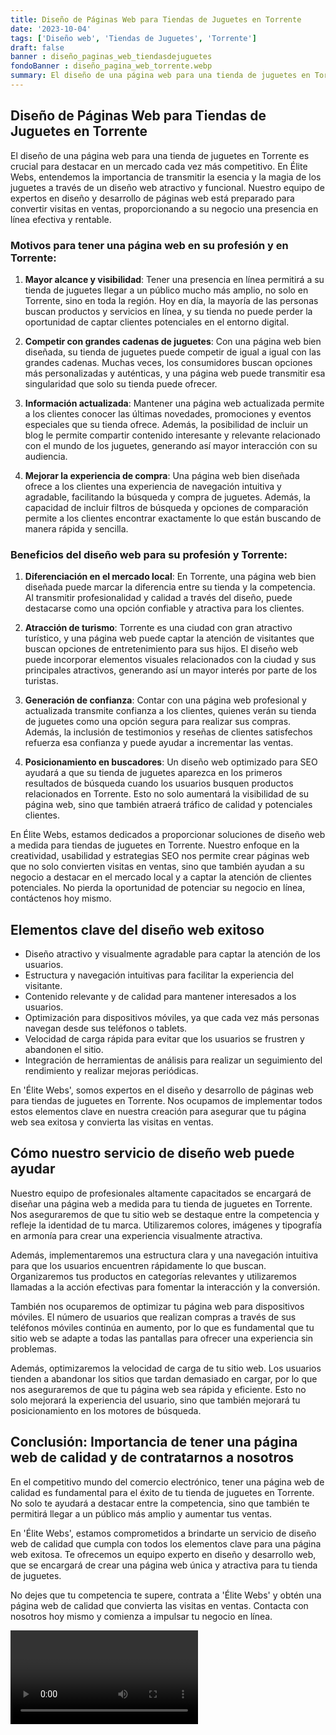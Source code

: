 ```yaml
---
title: Diseño de Páginas Web para Tiendas de Juguetes en Torrente
date: '2023-10-04'
tags: ['Diseño web', 'Tiendas de Juguetes', 'Torrente']
draft: false
banner : diseño_paginas_web_tiendasdejuguetes
fondoBanner : diseño_pagina_web_torrente.webp
summary: El diseño de una página web para una tienda de juguetes en Torrente es crucial para destacar en un mercado cada vez más competitivo. En Élite Webs, entendemos la importancia de transmitir la esencia y la magia de los juguetes a través de un diseño web atractivo y funcional. Nuestro equipo de expertos en diseño y desarrollo de páginas web está preparado para convertir visitas en ventas, proporcionando a su negocio una presencia en línea efectiva y rentable.
---
```


## Diseño de Páginas Web para Tiendas de Juguetes en Torrente

El diseño de una página web para una tienda de juguetes en Torrente es crucial para destacar en un mercado cada vez más competitivo. En Élite Webs, entendemos la importancia de transmitir la esencia y la magia de los juguetes a través de un diseño web atractivo y funcional. Nuestro equipo de expertos en diseño y desarrollo de páginas web está preparado para convertir visitas en ventas, proporcionando a su negocio una presencia en línea efectiva y rentable.

### Motivos para tener una página web en su profesión y en Torrente:

1. **Mayor alcance y visibilidad**: Tener una presencia en línea permitirá a su tienda de juguetes llegar a un público mucho más amplio, no solo en Torrente, sino en toda la región. Hoy en día, la mayoría de las personas buscan productos y servicios en línea, y su tienda no puede perder la oportunidad de captar clientes potenciales en el entorno digital.

2. **Competir con grandes cadenas de juguetes**: Con una página web bien diseñada, su tienda de juguetes puede competir de igual a igual con las grandes cadenas. Muchas veces, los consumidores buscan opciones más personalizadas y auténticas, y una página web puede transmitir esa singularidad que solo su tienda puede ofrecer.

3. **Información actualizada**: Mantener una página web actualizada permite a los clientes conocer las últimas novedades, promociones y eventos especiales que su tienda ofrece. Además, la posibilidad de incluir un blog le permite compartir contenido interesante y relevante relacionado con el mundo de los juguetes, generando así mayor interacción con su audiencia.

4. **Mejorar la experiencia de compra**: Una página web bien diseñada ofrece a los clientes una experiencia de navegación intuitiva y agradable, facilitando la búsqueda y compra de juguetes. Además, la capacidad de incluir filtros de búsqueda y opciones de comparación permite a los clientes encontrar exactamente lo que están buscando de manera rápida y sencilla.

### Beneficios del diseño web para su profesión y Torrente:

1. **Diferenciación en el mercado local**: En Torrente, una página web bien diseñada puede marcar la diferencia entre su tienda y la competencia. Al transmitir profesionalidad y calidad a través del diseño, puede destacarse como una opción confiable y atractiva para los clientes.

2. **Atracción de turismo**: Torrente es una ciudad con gran atractivo turístico, y una página web puede captar la atención de visitantes que buscan opciones de entretenimiento para sus hijos. El diseño web puede incorporar elementos visuales relacionados con la ciudad y sus principales atractivos, generando así un mayor interés por parte de los turistas.

3. **Generación de confianza**: Contar con una página web profesional y actualizada transmite confianza a los clientes, quienes verán su tienda de juguetes como una opción segura para realizar sus compras. Además, la inclusión de testimonios y reseñas de clientes satisfechos refuerza esa confianza y puede ayudar a incrementar las ventas.

4. **Posicionamiento en buscadores**: Un diseño web optimizado para SEO ayudará a que su tienda de juguetes aparezca en los primeros resultados de búsqueda cuando los usuarios busquen productos relacionados en Torrente. Esto no solo aumentará la visibilidad de su página web, sino que también atraerá tráfico de calidad y potenciales clientes.

En Élite Webs, estamos dedicados a proporcionar soluciones de diseño web a medida para tiendas de juguetes en Torrente. Nuestro enfoque en la creatividad, usabilidad y estrategias SEO nos permite crear páginas web que no solo convierten visitas en ventas, sino que también ayudan a su negocio a destacar en el mercado local y a captar la atención de clientes potenciales. No pierda la oportunidad de potenciar su negocio en línea, contáctenos hoy mismo.

<GifSeo />

<Cta />

## Elementos clave del diseño web exitoso

- Diseño atractivo y visualmente agradable para captar la atención de los usuarios.
- Estructura y navegación intuitivas para facilitar la experiencia del visitante.
- Contenido relevante y de calidad para mantener interesados a los usuarios.
- Optimización para dispositivos móviles, ya que cada vez más personas navegan desde sus teléfonos o tablets.
- Velocidad de carga rápida para evitar que los usuarios se frustren y abandonen el sitio.
- Integración de herramientas de análisis para realizar un seguimiento del rendimiento y realizar mejoras periódicas.

En 'Élite Webs', somos expertos en el diseño y desarrollo de páginas web para tiendas de juguetes en Torrente. Nos ocupamos de implementar todos estos elementos clave en nuestra creación para asegurar que tu página web sea exitosa y convierta las visitas en ventas.

## Cómo nuestro servicio de diseño web puede ayudar

Nuestro equipo de profesionales altamente capacitados se encargará de diseñar una página web a medida para tu tienda de juguetes en Torrente. Nos aseguraremos de que tu sitio web se destaque entre la competencia y refleje la identidad de tu marca. Utilizaremos colores, imágenes y tipografía en armonía para crear una experiencia visualmente atractiva.

Además, implementaremos una estructura clara y una navegación intuitiva para que los usuarios encuentren rápidamente lo que buscan. Organizaremos tus productos en categorías relevantes y utilizaremos llamadas a la acción efectivas para fomentar la interacción y la conversión. 

También nos ocuparemos de optimizar tu página web para dispositivos móviles. El número de usuarios que realizan compras a través de sus teléfonos móviles continúa en aumento, por lo que es fundamental que tu sitio web se adapte a todas las pantallas para ofrecer una experiencia sin problemas.

Además, optimizaremos la velocidad de carga de tu sitio web. Los usuarios tienden a abandonar los sitios que tardan demasiado en cargar, por lo que nos aseguraremos de que tu página web sea rápida y eficiente. Esto no solo mejorará la experiencia del usuario, sino que también mejorará tu posicionamiento en los motores de búsqueda.

## Conclusión: Importancia de tener una página web de calidad y de contratarnos a nosotros

En el competitivo mundo del comercio electrónico, tener una página web de calidad es fundamental para el éxito de tu tienda de juguetes en Torrente. No solo te ayudará a destacar entre la competencia, sino que también te permitirá llegar a un público más amplio y aumentar tus ventas.

En 'Élite Webs', estamos comprometidos a brindarte un servicio de diseño web de calidad que cumpla con todos los elementos clave para una página web exitosa. Te ofrecemos un equipo experto en diseño y desarrollo web, que se encargará de crear una página web única y atractiva para tu tienda de juguetes.

No dejes que tu competencia te supere, contrata a 'Élite Webs' y obtén una página web de calidad que convierta las visitas en ventas. Contacta con nosotros hoy mismo y comienza a impulsar tu negocio en línea.

<Video />

<CtaBot job='Tiendas de Juguetes' city='Torrente'/>

<Gmaps query='Torrente+españa+maps' />